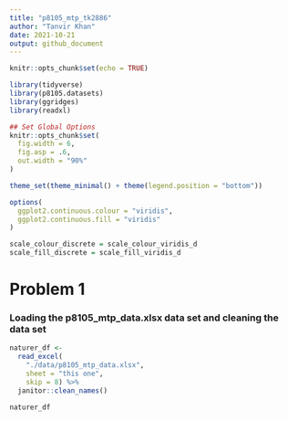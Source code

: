 ```yaml
---
title: "p8105_mtp_tk2886"
author: "Tanvir Khan"
date: 2021-10-21
output: github_document
---
```





```r
knitr::opts_chunk$set(echo = TRUE)
```

```r
library(tidyverse)
library(p8105.datasets)
library(ggridges)
library(readxl)

## Set Global Options 
knitr::opts_chunk$set(
  fig.width = 6,
  fig.asp = .6, 
  out.width = "90%"
)

theme_set(theme_minimal() + theme(legend.position = "bottom"))

options(
  ggplot2.continuous.colour = "viridis",
  ggplot2.continuous.fill = "viridis"
)

scale_colour_discrete = scale_colour_viridis_d
scale_fill_discrete = scale_fill_viridis_d
```




# Problem 1

### Loading the p8105_mtp_data.xlsx data set and cleaning the data set 
```r
naturer_df <-
  read_excel(
    "./data/p8105_mtp_data.xlsx",
    sheet = "this one",
    skip = 8) %>%
  janitor::clean_names()

naturer_df
```


